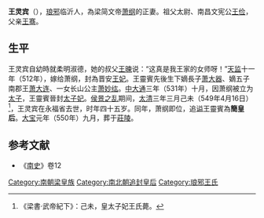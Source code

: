 '''王灵宾'''（{{bd|505年||549年||catIdx=W}}），[[琅邪|琅邪]]临沂人，為梁简文帝[[萧纲|萧纲]]的正妻。祖父太尉、南昌文宪公[[王俭_(南朝)|王俭]]，父亲[[王骞|王骞]]。

== 生平 ==
王灵宾自幼時就柔明淑德，她的叔父[[王暕|王暕]]说：“这真是我王家的女师呀！”[[天监|天监]]十一年（512年），嫁给萧纲，封為晋安[[王妃|王妃]]。王靈賓先後生下嫡長子[[萧大器|萧大器]]、嫡五子南郡王[[萧大连|萧大连]]、一女长山公主[[萧妙纮|萧妙纮]]。[[中大通|中大通]]三年（531年）十月，因萧纲被立为[[太子|太子]]，王靈賓晉封[[太子妃|太子妃]]。[[侯景之乱|侯景之乱]]期间，[[太清|太清]]三年三月己未（549年4月16日）<ref>《梁書·武帝紀下》：己未，皇太子妃王氏薨。</ref>，王灵宾在永福省去世，时年四十五岁。同年，萧纲即位，追[[谥|谥]]王靈賓為'''簡皇后'''。[[大宝_(南梁)|大宝]]元年（550年）九月，葬于[[莊陵_(南梁)|莊陵]]。

==参考文献==
*《[[南史|南史]]》卷12

{{南朝皇后}}
[[Category:南朝梁皇族|Category:南朝梁皇族]]
[[Category:南北朝追封皇后|Category:南北朝追封皇后]]
[[Category:琅邪王氏|Category:琅邪王氏]]